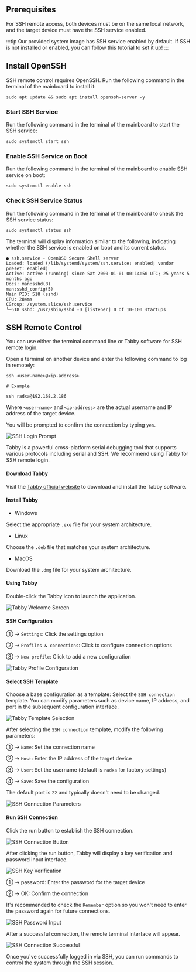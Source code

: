 ## Prerequisites

For SSH remote access, both devices must be on the same local network, and the target device must have the SSH service enabled.

:::tip
Our provided system image has SSH service enabled by default. If SSH is not installed or enabled, you can follow this tutorial to set it up!
:::

## Install OpenSSH

SSH remote control requires OpenSSH. Run the following command in the terminal of the mainboard to install it:

<NewCodeBlock tip="radxa@device$" type="device">

```
sudo apt update && sudo apt install openssh-server -y
```

</NewCodeBlock>

### Start SSH Service

Run the following command in the terminal of the mainboard to start the SSH service:

<NewCodeBlock tip="radxa@device$" type="device">

```
sudo systemctl start ssh
```

</NewCodeBlock>

### Enable SSH Service on Boot

Run the following command in the terminal of the mainboard to enable SSH service on boot:

<NewCodeBlock tip="radxa@device$" type="device">

```
sudo systemctl enable ssh
```

</NewCodeBlock>

### Check SSH Service Status

Run the following command in the terminal of the mainboard to check the SSH service status:

<NewCodeBlock tip="radxa@device$" type="device">

```
sudo systemctl status ssh
```

</NewCodeBlock>

The terminal will display information similar to the following, indicating whether the SSH service is enabled on boot and its current status.

```
● ssh.service - OpenBSD Secure Shell server
Loaded: loaded (/lib/systemd/system/ssh.service; enabled; vendor preset: enabled)
Active: active (running) since Sat 2000-01-01 00:14:50 UTC; 25 years 5 months ago
Docs: man:sshd(8)
man:sshd_config(5)
Main PID: 518 (sshd)
CPU: 284ms
CGroup: /system.slice/ssh.service
└─518 sshd: /usr/sbin/sshd -D [listener] 0 of 10-100 startups
```

## SSH Remote Control

You can use either the terminal command line or Tabby software for SSH remote login.

<Tabs queryString="ssh-mode">

<TabItem value="Terminal Command Line">

Open a terminal on another device and enter the following command to log in remotely:

<NewCodeBlock tip="PC$" type="host">

```
ssh <user-name>@<ip-address>

# Example

ssh radxa@192.168.2.186
```

</NewCodeBlock>

Where `<user-name>` and `<ip-address>` are the actual username and IP address of the target device.

You will be prompted to confirm the connection by typing `yes`.

<div style={{textAlign: 'center'}}>
    <img src="/en/img/common/tools/radxa-os/ssh-login.webp" alt="SSH Login Prompt" style={{width: '100%', maxWidth: '1200px'}} />
</div>
</TabItem>

<TabItem value="Using Tabby Software">

Tabby is a powerful cross-platform serial debugging tool that supports various protocols including serial and SSH. We recommend using Tabby for SSH remote login.

#### Download Tabby

Visit the [Tabby official website](https://tabby.sh/) to download and install the Tabby software.

#### Install Tabby

- Windows

Select the appropriate `.exe` file for your system architecture.

- Linux

Choose the `.deb` file that matches your system architecture.

- MacOS

Download the `.dmg` file for your system architecture.

#### Using Tabby

Double-click the Tabby icon to launch the application.

<div style={{ textAlign: "center" }}>
  <img
    src="/en/img/common/tools/radxa-os/tabby-welcome.webp"
    alt="Tabby Welcome Screen"
    style={{ width: "100%", maxWidth: "1200px" }}
  />
</div>

#### SSH Configuration

① → `Settings`: Click the settings option

② → `Profiles & connections`: Click to configure connection options

③ → `New profile`: Click to add a new configuration

<div style={{ textAlign: "center" }}>
  <img
    src="/en/img/common/tools/radxa-os/tabby-profile.webp"
    alt="Tabby Profile Configuration"
    style={{ width: "100%", maxWidth: "1200px" }}
  />
</div>

#### Select SSH Template

Choose a base configuration as a template: Select the `SSH connection` template. You can modify parameters such as device name, IP address, and port in the subsequent configuration interface.

<div style={{ textAlign: "center" }}>
  <img
    src="/en/img/common/tools/radxa-os/tabby-template.webp"
    alt="Tabby Template Selection"
    style={{ width: "100%", maxWidth: "1200px" }}
  />
</div>

After selecting the `SSH connection` template, modify the following parameters:

① → `Name`: Set the connection name

② → `Host`: Enter the IP address of the target device

③ → `User`: Set the username (default is `radxa` for factory settings)

④ → `Save`: Save the configuration

The default port is `22` and typically doesn't need to be changed.

<div style={{ textAlign: "center" }}>
  <img
    src="/en/img/common/tools/radxa-os/tabby-ssh-parameter.webp"
    alt="SSH Connection Parameters"
    style={{ width: "100%", maxWidth: "1200px" }}
  />
</div>

#### Run SSH Connection

Click the run button to establish the SSH connection.

<div style={{ textAlign: "center" }}>
  <img
    src="/en/img/common/tools/radxa-os/tabby-ssh-connect.webp"
    alt="SSH Connection Button"
    style={{ width: "100%", maxWidth: "1200px" }}
  />
</div>

After clicking the run button, Tabby will display a key verification and password input interface.

<div style={{ textAlign: "center" }}>
  <img
    src="/en/img/common/tools/radxa-os/tabby-ssh-verify.webp"
    alt="SSH Key Verification"
    style={{ width: "100%", maxWidth: "1200px" }}
  />
</div>

① → password: Enter the password for the target device

② → OK: Confirm the connection

It's recommended to check the `Remember` option so you won't need to enter the password again for future connections.

<div style={{ textAlign: "center" }}>
  <img
    src="/en/img/common/tools/radxa-os/tabby-ssh-password.webp"
    alt="SSH Password Input"
    style={{ width: "100%", maxWidth: "1200px" }}
  />
</div>

After a successful connection, the remote terminal interface will appear.

<div style={{ textAlign: "center" }}>
  <img
    src="/en/img/common/tools/radxa-os/tabby-ssh-success.webp"
    alt="SSH Connection Successful"
    style={{ width: "100%", maxWidth: "1200px" }}
  />
</div>

</TabItem>
</Tabs>

Once you've successfully logged in via SSH, you can run commands to control the system through the SSH session.

